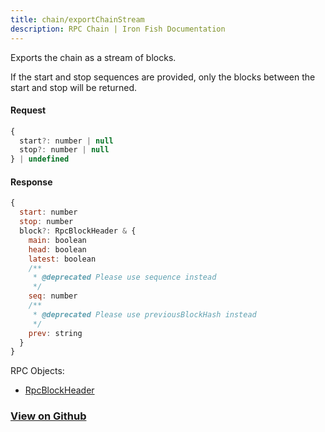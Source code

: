 ```yaml
---
title: chain/exportChainStream
description: RPC Chain | Iron Fish Documentation
---
```


Exports the chain as a stream of blocks.

If the start and stop sequences are provided, only the blocks between the start and
stop will be returned.

#### Request

```js
{
  start?: number | null
  stop?: number | null
} | undefined
```

#### Response

```js
{
  start: number
  stop: number
  block?: RpcBlockHeader & {
    main: boolean
    head: boolean
    latest: boolean
    /**
     * @deprecated Please use sequence instead
     */
    seq: number
    /**
     * @deprecated Please use previousBlockHash instead
     */
    prev: string
  }
}
```

RPC Objects: 
- [RpcBlockHeader](/developers/documentation/rpc/objects/rpcBlockHeader)

### [View on Github](https://github.com/iron-fish/ironfish/blob/master/ironfish/src/rpc/routes/chain/exportChainStream.ts)
